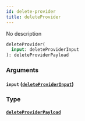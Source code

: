 ```yaml
---
id: delete-provider
title: deleteProvider
---
```


No description

```graphql
deleteProvider(
  input: deleteProviderInput
): deleteProviderPayload

```

### Arguments

#### `input` ([`deleteProviderInput`](/v1/inputs/delete-provider-input))

### Type

#### [`deleteProviderPayload`](/v1/objects/delete-provider-payload)
